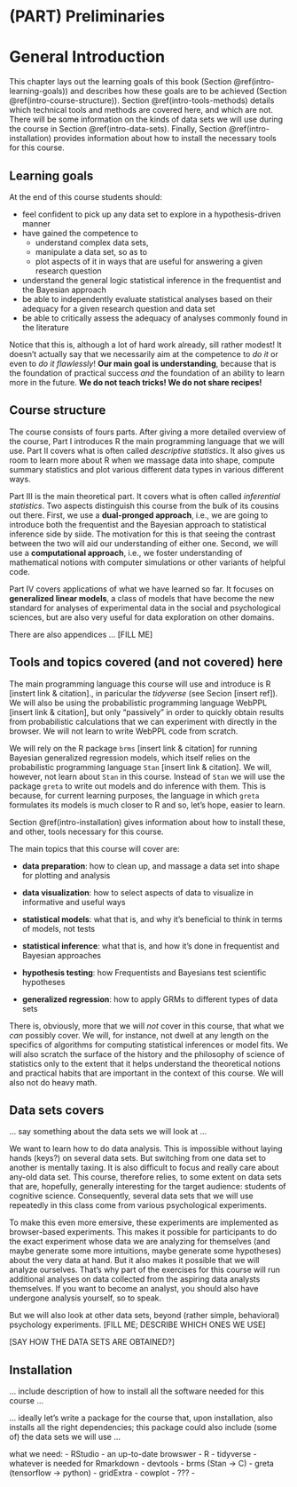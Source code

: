 # (PART) Preliminaries {-}

# General Introduction

This chapter lays out the learning goals of this book (Section \@ref(intro-learning-goals)) and describes how these goals are to be achieved (Section \@ref(intro-course-structure)). Section \@ref(intro-tools-methods) details which technical tools and methods are covered here, and which are not. There will be some information on the kinds of data sets we will use during the course in Section \@ref(intro-data-sets). Finally, Section \@ref(intro-installation) provides information about how to install the necessary tools for this course.


## Learning goals {#intro-learning-goals}

At the end of this course students should:

- feel confident to pick up any data set to explore in a hypothesis-driven manner
- have gained the competence to 
  - understand complex data sets, 
  - manipulate a data set, so as to
  - plot aspects of it in ways that are useful for answering a given research question
- understand the general logic statistical inference in the frequentist and the Bayesian approach
- be able to independently evaluate statistical analyses based on their adequacy for a given research question and data set
- be able to critically assess the adequacy of analyses commonly found in the literature

Notice that this is, although a lot of hard work already, sill rather modest! It doesn't actually say that we necessarily aim at the competence to *do it* or even to *do it flawlessly*! **Our main goal is understanding**, because that is the foundation of practical success *and* the foundation of an ability to learn more in the future. **We do not teach tricks! We do not share recipes!** 

## Course structure {#intro-course-structure}

The course consists of fours parts. After giving a more detailed overview of the course, Part I introduces R the main programming language that we will use. Part II covers what is often called *descriptive statistics*. It also gives us room to learn more about R when we massage data into shape, compute summary statistics and plot various different data types in various different ways.

Part III is the main theoretical part. It covers what is often called *inferential statistics*. Two aspects distinguish this course from the bulk of its cousins out there. First, we use a **dual-pronged approach**, i.e., we are going to introduce both the frequentist and the Bayesian approach to statistical inference side by siide. The motivation for this is that seeing the contrast between the two will aid our understanding of either one. Second, we will use a **computational approach**, i.e., we foster understanding of mathematical notions with computer simulations or other variants of helpful code. 

Part IV covers applications of what we have learned so far. It focuses on **generalized linear models**, a class of models that have become the new standard for analyses of experimental data in the social and psychological sciences, but are also very useful for data exploration on other domains.

There are also appendices ... [FILL ME]

## Tools and topics covered (and not covered) here {#intro-tools-methods}

The main programming language this course will use and introduce is R [instert link & citation]., in paricular the *tidyverse* (see Secion [insert ref]). We will also be using the probabilistic programming language WebPPL [insert link & citation], but only "passively" in order to quickly obtain results from probabilistic calculations that we can experiment with directly in the browser. We will not learn to write WebPPL code from scratch.

We will rely on the R package `brms` [insert link & citation] for running Bayesian generalized regression models, which itself relies on the probabilistic programming language `Stan` [insert link & citation]. We will, however, not learn about `Stan` in this course. Instead of `Stan` we will use the package `greta` to write out models and do inference with them. This is because, for current learning purposes, the language in which `greta` formulates its models is much closer to R and so, let's hope, easier to learn.

Section \@ref(intro-installation) gives information about how to install these, and other, tools necessary for this course.

The main topics that this course will cover are:

+ **data preparation**: how to clean up, and massage a data set into shape for plotting and analysis

+ **data visualization**: how to select aspects of data to visualize in informative and useful ways

+ **statistical models**: what that is, and why it's beneficial to think in terms of models, not tests

+ **statistical inference**: what that is, and how it's done in frequentist and Bayesian approaches

+ **hypothesis testing**: how Frequentists and Bayesians test scientific hypotheses

+ **generalized regression**: how to apply GRMs to different types of data sets

There is, obviously, more that we will *not* cover in this course, that what we *can* possibly cover. We will, for instance, not dwell at any length on the specifics of algorithms for computing statistical inferences or model fits. We will also scratch the surface of the history and the philosophy of science of statistics only to the extent that it helps understand the theoretical notions and practical habits that are important in the context of this course. We will also not do heavy math.

## Data sets covers {#intro-data-sets}

... say something about the data sets we will look at ...

We want to learn how to do data analysis. This is impossible without laying hands (keys?) on several data sets. But switching from one data set to another is mentally taxing. It is also difficult to focus and really care about any-old data set. This course, therefore relies, to some extent on data sets that are, hopefully, generally interesting for the target audience: students of cognitive science. Consequently, several data sets that we will use repeatedly in this class come from various psychological experiments. 

To make this even more emersive, these experiments are implemented as browser-based experiments. This makes it possible for participants to do the exact experiment whose data we are analyzing for themselves (and maybe generate some more intuitions, maybe generate some hypotheses) about the very data at hand. But it also makes it possible that we will analyze ourselves. That's why part of the exercises for this course will run additional analyses on data collected from the aspiring data analysts themselves. If you want to become an analyst, you should also have undergone analysis yourself, so to speak.

But we will also look at other data sets, beyond (rather simple, behavioral) psychology experiments. [FILL ME; DESCRIBE WHICH ONES WE USE]

[SAY HOW THE DATA SETS ARE OBTAINED?]

## Installation {#intro-installation}

... include description of how to install all the software needed for this course ...

... ideally let's write a package for the course that, upon installation, also installs all the right dependencies; this package could also include (some of) the data sets we will use ... 

what we need:
- RStudio
- an up-to-date browswer
- R
  - tidyverse
  - whatever is needed for Rmarkdown
  - devtools
  - brms (Stan -> C)
  - greta (tensorflow -> python)
  - gridExtra
  - cowplot
  - ???
- 


